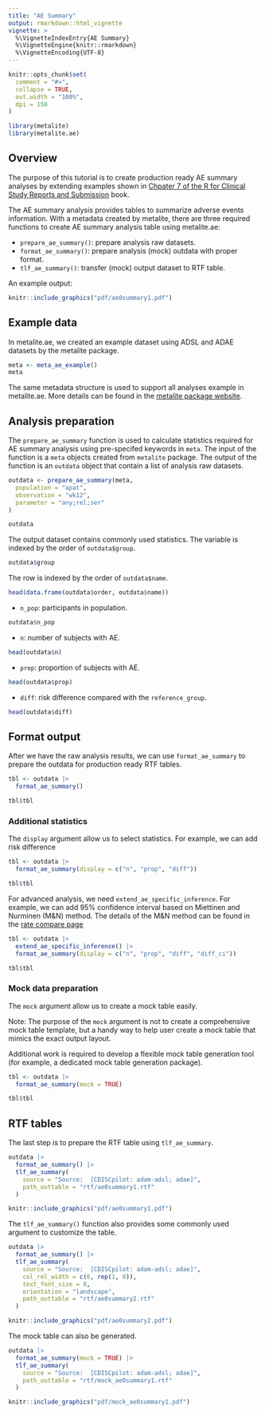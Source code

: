 ```yaml
---
title: "AE Summary"
output: rmarkdown::html_vignette
vignette: >
  %\VignetteIndexEntry{AE Summary}
  %\VignetteEngine{knitr::rmarkdown}
  %\VignetteEncoding{UTF-8}
---
```


```r
knitr::opts_chunk$set(
  comment = "#>",
  collapse = TRUE,
  out.width = "100%",
  dpi = 150
)
```

```r
library(metalite)
library(metalite.ae)
```

## Overview

The purpose of this tutorial is to create production ready AE summary analyses 
by extending examples shown in 
[Chpater 7 of the R for Clinical Study Reports and Submission](https://r4csr.org/aesummary.html) book. 

The AE summary analysis provides tables to summarize adverse events information.
With a metadata created by metalite, 
there are three required functions to create AE summary analysis table using metalite.ae:

- `prepare_ae_summary()`: prepare analysis raw datasets.
- `format_ae_summary()`: prepare analysis (mock) outdata with proper format.
- `tlf_ae_summary()`: transfer (mock) output dataset to RTF table.

An example output: 

```r
knitr::include_graphics("pdf/ae0summary1.pdf")
```

## Example data 

In metalite.ae, we created an example dataset using ADSL and ADAE datasets by the metalite package. 

```r
meta <- meta_ae_example()
meta
```

The same metadata structure is used to support all analyses example in metalite.ae. 
More details can be found in the [metalite package website](https://merck.github.io/metalite/articles/metalite.html). 

## Analysis preparation

The `prepare_ae_summary` function is used to calculate statistics required for 
AE summary analysis using pre-specifed keywords in `meta`.
The input of the function is a `meta` objects created from `metalite` package.
The output of the function is an `outdata` object that contain a list of analysis raw datasets.

```r
outdata <- prepare_ae_summary(meta,
  population = "apat",
  observation = "wk12",
  parameter = "any;rel;ser"
)
```

```r
outdata
```

The output dataset contains commonly used statistics. 
The variable is indexed by the order of `outdata$group`.

```r
outdata$group
```

The row is indexed by the order of `outdata$name`.

```r
head(data.frame(outdata$order, outdata$name))
```

- `n_pop`: participants in population.

```r
outdata$n_pop
```

- `n`: number of subjects with AE.

```r
head(outdata$n)
```

- `prop`: proportion of subjects with AE.

```r
head(outdata$prop)
```

- `diff`: risk difference compared with the `reference_group`.

```r
head(outdata$diff)
```

## Format output

After we have the raw analysis results, 
we can use `format_ae_summary` to prepare the outdata
for production ready RTF tables.

```r
tbl <- outdata |>
  format_ae_summary()

tbl$tbl
```

### Additional statistics 

The `display` argument allow us to select statistics. For example, we can add risk difference

```r
tbl <- outdata |>
  format_ae_summary(display = c("n", "prop", "diff"))

tbl$tbl
```

For advanced analysis, we need `extend_ae_specific_inference`. 
For example, we can add 95% confidence interval based on Miettinen and Nurminen (M&N) method. 
The details of the M&N method can be found in the [rate compare page](https://merck.github.io/metalite.ae/articles/rate-compare.html)

```r
tbl <- outdata |>
  extend_ae_specific_inference() |>
  format_ae_summary(display = c("n", "prop", "diff", "diff_ci"))

tbl$tbl
```

### Mock data preparation

The  `mock` argument allow us to create a mock table easily. 

Note: The purpose of the `mock` argument is not to create a comprehensive mock table template,
but a handy way to help user create a mock table that mimics the exact output layout.

Additional work is required to develop a flexible mock table generation tool
(for example, a dedicated mock table generation package).

```r
tbl <- outdata |>
  format_ae_summary(mock = TRUE)

tbl$tbl
```

## RTF tables

The last step is to prepare the RTF table using `tlf_ae_summary`.

```r
outdata |>
  format_ae_summary() |>
  tlf_ae_summary(
    source = "Source:  [CDISCpilot: adam-adsl; adae]",
    path_outtable = "rtf/ae0summary1.rtf"
  )
```

```r
knitr::include_graphics("pdf/ae0summary1.pdf")
```

The `tlf_ae_summary()` function also provides some commonly used argument to customize the table.

```r
outdata |>
  format_ae_summary() |>
  tlf_ae_summary(
    source = "Source:  [CDISCpilot: adam-adsl; adae]",
    col_rel_width = c(6, rep(1, 8)),
    text_font_size = 8,
    orientation = "landscape",
    path_outtable = "rtf/ae0summary2.rtf"
  )
```

```r
knitr::include_graphics("pdf/ae0summary2.pdf")
```

The mock table can also be generated. 

```r
outdata |>
  format_ae_summary(mock = TRUE) |>
  tlf_ae_summary(
    source = "Source:  [CDISCpilot: adam-adsl; adae]",
    path_outtable = "rtf/mock_ae0summary1.rtf"
  )
```

```r
knitr::include_graphics("pdf/mock_ae0summary1.pdf")
```
